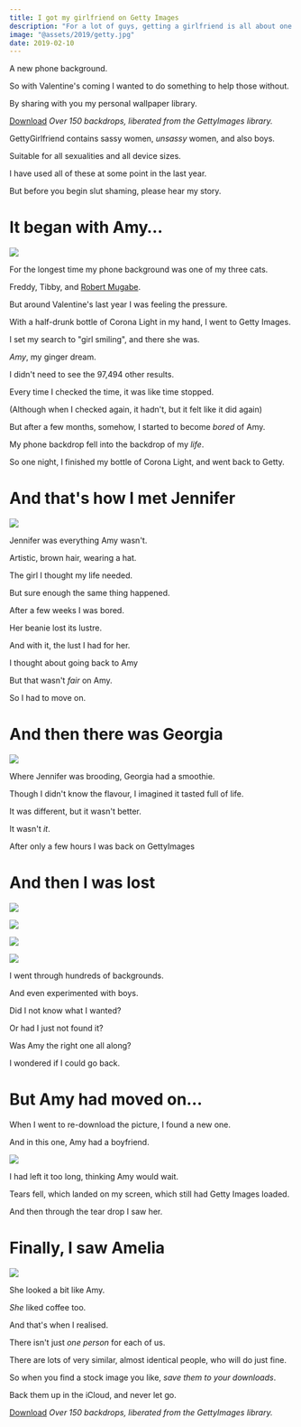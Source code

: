 ```yaml
---
title: I got my girlfriend on Getty Images
description: "For a lot of guys, getting a girlfriend is all about one thing…"
image: "@assets/2019/getty.jpg"
date: 2019-02-10
---
```


A new phone background.

So with Valentine's coming I wanted to do something to help those without.

By sharing with you my personal wallpaper library.

<PosterGallery path="@assets/2019/gettygirlfriend" />

[Download](https://drive.google.com/drive/folders/1m-DnqOabNWLGDokBUec7YVOAhRwpiBYd?usp=sharing) *Over 150 backdrops, liberated from the GettyImages library.*

GettyGirlfriend contains sassy women, *unsassy* women, and also boys.

Suitable for all sexualities and all device sizes.

I have used all of these at some point in the last year.

But before you begin slut shaming, please hear my story.

# It began with Amy…

![](@assets/2019/getty.jpg)

For the longest time my phone background was one of my three cats.

Freddy, Tibby, and [Robert Mugabe](/blog/not-all-cats/).

But around Valentine's last year I was feeling the pressure.

With a half-drunk bottle of Corona Light in my hand, I went to Getty Images.

I set my search to "girl smiling", and there she was.

*Amy*, my ginger dream.

I didn't need to see the 97,494 other results.

Every time I checked the time, it was like time stopped.

(Although when I checked again, it hadn't, but it felt like it did again)

But after a few months, somehow, I started to become *bored* of Amy.

My phone backdrop fell into the backdrop of my *life*.

So one night, I finished my bottle of Corona Light, and went back to Getty.

# And that's how I met Jennifer

![](@assets/2019/getty-2.jpg)

Jennifer was everything Amy wasn't.

Artistic, brown hair, wearing a hat.

The girl I thought my life needed.

But sure enough the same thing happened.

After a few weeks I was bored.

Her beanie lost its lustre.

And with it, the lust I had for her.

I thought about going back to Amy

But that wasn't *fair* on Amy.

So I had to move on.

# And then there was Georgia

![](@assets/2019/getty-3.jpg)

Where Jennifer was brooding, Georgia had a smoothie.

Though I didn't know the flavour, I imagined it tasted full of life.

It was different, but it wasn't better.

It wasn't *it*.

After only a few hours I was back on GettyImages

# And then I was lost

![](@assets/2019/getty-7.jpg)

![](@assets/2019/getty-6.jpg)

![](@assets/2019/getty-4.jpg)

![](@assets/2019/getty-5.jpg)

I went through hundreds of backgrounds.

And even experimented with boys.

Did I not know what I wanted?

Or had I just not found it?

Was Amy the right one all along?

I wondered if I could go back.

# But Amy had moved on…

When I went to re-download the picture, I found a new one.

And in this one, Amy had a boyfriend.

![](@assets/2019/getty-10.jpg)


I had left it too long, thinking Amy would wait.

Tears fell, which landed on my screen, which still had Getty Images loaded.

And then through the tear drop I saw her.

# Finally, I saw Amelia
![](@assets/2019/getty-9.jpg)


She looked a bit like Amy.

*She* liked coffee too.

And that's when I realised.

There isn't just *one person* for each of us.

There are lots of very similar, almost identical people, who will do just fine.

So when you find a stock image you like, *save them to your downloads*.

Back them up in the iCloud, and never let go.

[Download](https://drive.google.com/drive/folders/1m-DnqOabNWLGDokBUec7YVOAhRwpiBYd?usp=sharing) *Over 150 backdrops, liberated from the GettyImages library.*
